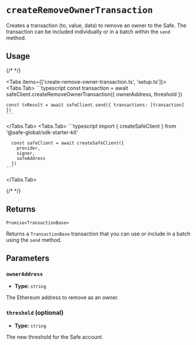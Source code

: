 
# `createRemoveOwnerTransaction`

Creates a transaction (to, value, data) to remove an owner to the Safe. The transaction can be included individually or in a batch within the `send` method.

## Usage

{/* <!-- vale off --> */}

<Tabs items={['create-remove-owner-transaction.ts', 'setup.ts']}>
  <Tabs.Tab>
    ```typescript
    const transaction = await safeClient.createRemoveOwnerTransaction({
      ownerAddress,
      threshold
    })

    const txResult = await safeClient.send({ transactions: [transaction] })
    ```
  </Tabs.Tab>
  <Tabs.Tab>
    ```typescript
      import { createSafeClient } from '@safe-global/sdk-starter-kit'
          
      const safeClient = await createSafeClient({
        provider,  
        signer,
        safeAddress
      })
    ```
  </Tabs.Tab>
</Tabs>

{/* <!-- vale on --> */}

## Returns

`Promise<TransactionBase>`

Returns a `TransactionBase` transaction that you can use or include in a batch using the `send` method.

## Parameters

### `ownerAddress`

- **Type:** `string`

The Ethereum address to remove as an owner.

### `threshold` (optional)

- **Type:** `string`

The new threshold for the Safe account.

